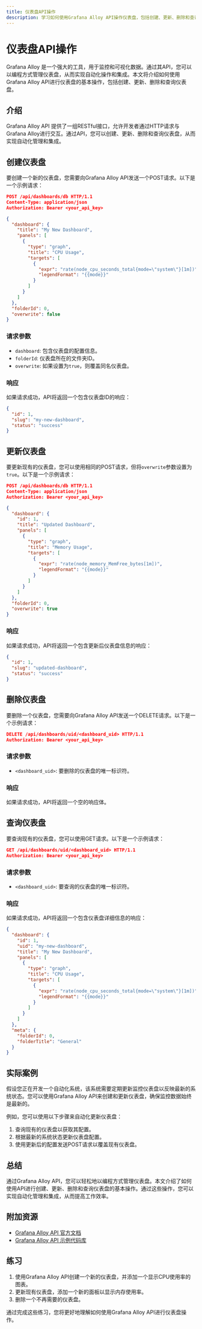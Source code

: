 ```yaml
---
title: 仪表盘API操作
description: 学习如何使用Grafana Alloy API操作仪表盘，包括创建、更新、删除和查询仪表盘的基本操作。
---
```


# 仪表盘API操作

Grafana Alloy 是一个强大的工具，用于监控和可视化数据。通过其API，您可以以编程方式管理仪表盘，从而实现自动化操作和集成。本文将介绍如何使用Grafana Alloy API进行仪表盘的基本操作，包括创建、更新、删除和查询仪表盘。

## 介绍

Grafana Alloy API 提供了一组RESTful接口，允许开发者通过HTTP请求与Grafana Alloy进行交互。通过API，您可以创建、更新、删除和查询仪表盘，从而实现自动化管理和集成。

## 创建仪表盘

要创建一个新的仪表盘，您需要向Grafana Alloy API发送一个POST请求。以下是一个示例请求：

```json
POST /api/dashboards/db HTTP/1.1
Content-Type: application/json
Authorization: Bearer <your_api_key>

{
  "dashboard": {
    "title": "My New Dashboard",
    "panels": [
      {
        "type": "graph",
        "title": "CPU Usage",
        "targets": [
          {
            "expr": "rate(node_cpu_seconds_total{mode=\"system\"}[1m])",
            "legendFormat": "{{mode}}"
          }
        ]
      }
    ]
  },
  "folderId": 0,
  "overwrite": false
}
```

### 请求参数

- `dashboard`: 包含仪表盘的配置信息。
- `folderId`: 仪表盘所在的文件夹ID。
- `overwrite`: 如果设置为`true`，则覆盖同名仪表盘。

### 响应

如果请求成功，API将返回一个包含仪表盘ID的响应：

```json
{
  "id": 1,
  "slug": "my-new-dashboard",
  "status": "success"
}
```

## 更新仪表盘

要更新现有的仪表盘，您可以使用相同的POST请求，但将`overwrite`参数设置为`true`。以下是一个示例请求：

```json
POST /api/dashboards/db HTTP/1.1
Content-Type: application/json
Authorization: Bearer <your_api_key>

{
  "dashboard": {
    "id": 1,
    "title": "Updated Dashboard",
    "panels": [
      {
        "type": "graph",
        "title": "Memory Usage",
        "targets": [
          {
            "expr": "rate(node_memory_MemFree_bytes[1m])",
            "legendFormat": "{{mode}}"
          }
        ]
      }
    ]
  },
  "folderId": 0,
  "overwrite": true
}
```

### 响应

如果请求成功，API将返回一个包含更新后仪表盘信息的响应：

```json
{
  "id": 1,
  "slug": "updated-dashboard",
  "status": "success"
}
```

## 删除仪表盘

要删除一个仪表盘，您需要向Grafana Alloy API发送一个DELETE请求。以下是一个示例请求：

```json
DELETE /api/dashboards/uid/<dashboard_uid> HTTP/1.1
Authorization: Bearer <your_api_key>
```

### 请求参数

- `<dashboard_uid>`: 要删除的仪表盘的唯一标识符。

### 响应

如果请求成功，API将返回一个空的响应体。

## 查询仪表盘

要查询现有的仪表盘，您可以使用GET请求。以下是一个示例请求：

```json
GET /api/dashboards/uid/<dashboard_uid> HTTP/1.1
Authorization: Bearer <your_api_key>
```

### 请求参数

- `<dashboard_uid>`: 要查询的仪表盘的唯一标识符。

### 响应

如果请求成功，API将返回一个包含仪表盘详细信息的响应：

```json
{
  "dashboard": {
    "id": 1,
    "uid": "my-new-dashboard",
    "title": "My New Dashboard",
    "panels": [
      {
        "type": "graph",
        "title": "CPU Usage",
        "targets": [
          {
            "expr": "rate(node_cpu_seconds_total{mode=\"system\"}[1m])",
            "legendFormat": "{{mode}}"
          }
        ]
      }
    ]
  },
  "meta": {
    "folderId": 0,
    "folderTitle": "General"
  }
}
```

## 实际案例

假设您正在开发一个自动化系统，该系统需要定期更新监控仪表盘以反映最新的系统状态。您可以使用Grafana Alloy API来创建和更新仪表盘，确保监控数据始终是最新的。

例如，您可以使用以下步骤来自动化更新仪表盘：

1. 查询现有的仪表盘以获取其配置。
2. 根据最新的系统状态更新仪表盘配置。
3. 使用更新后的配置发送POST请求以覆盖现有仪表盘。

## 总结

通过Grafana Alloy API，您可以轻松地以编程方式管理仪表盘。本文介绍了如何使用API进行创建、更新、删除和查询仪表盘的基本操作。通过这些操作，您可以实现自动化管理和集成，从而提高工作效率。

## 附加资源

- [Grafana Alloy API 官方文档](https://grafana.com/docs/grafana/latest/http_api/)
- [Grafana Alloy API 示例代码库](https://github.com/grafana/grafana-api-examples)

## 练习

1. 使用Grafana Alloy API创建一个新的仪表盘，并添加一个显示CPU使用率的图表。
2. 更新现有仪表盘，添加一个新的面板以显示内存使用率。
3. 删除一个不再需要的仪表盘。

通过完成这些练习，您将更好地理解如何使用Grafana Alloy API进行仪表盘操作。